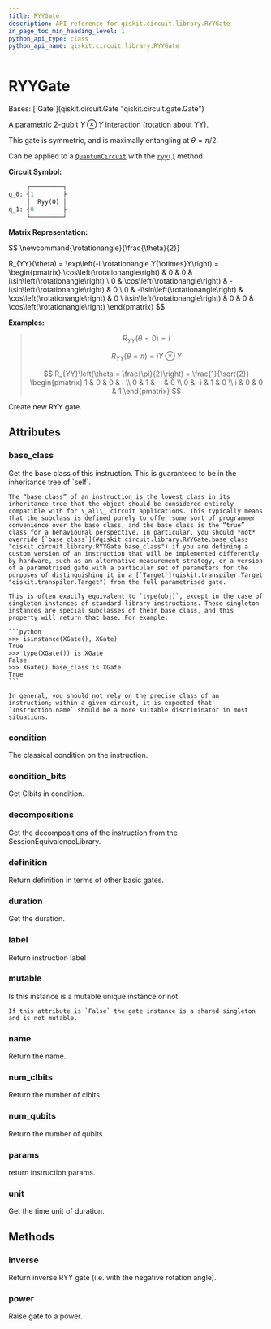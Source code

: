 ```yaml
---
title: RYYGate
description: API reference for qiskit.circuit.library.RYYGate
in_page_toc_min_heading_level: 1
python_api_type: class
python_api_name: qiskit.circuit.library.RYYGate
---
```


# RYYGate

<Class id="qiskit.circuit.library.RYYGate" isDedicatedPage={true} github="https://github.com/qiskit/qiskit/tree/stable/0.46/qiskit/circuit/library/standard_gates/ryy.py" signature="qiskit.circuit.library.RYYGate(theta, label=None, *, duration=None, unit='dt')" modifiers="class">
  Bases: [`Gate`](qiskit.circuit.Gate "qiskit.circuit.gate.Gate")

  A parametric 2-qubit $Y \otimes Y$ interaction (rotation about YY).

  This gate is symmetric, and is maximally entangling at $\theta = \pi/2$.

  Can be applied to a [`QuantumCircuit`](qiskit.circuit.QuantumCircuit "qiskit.circuit.QuantumCircuit") with the [`ryy()`](qiskit.circuit.QuantumCircuit#ryy "qiskit.circuit.QuantumCircuit.ryy") method.

  **Circuit Symbol:**

  ```python
       ┌─────────┐
  q_0: ┤1        ├
       │  Ryy(ϴ) │
  q_1: ┤0        ├
       └─────────┘
  ```

  **Matrix Representation:**

$$
\newcommand{\rotationangle}{\frac{\theta}{2}}

R_{YY}(\theta) = \exp\left(-i \rotationangle Y{\otimes}Y\right) =
\begin{pmatrix}
\cos\left(\rotationangle\right) & 0 & 0 & i\sin\left(\rotationangle\right) \\
0 & \cos\left(\rotationangle\right) & -i\sin\left(\rotationangle\right) & 0 \\
0 & -i\sin\left(\rotationangle\right) & \cos\left(\rotationangle\right) & 0 \\
i\sin\left(\rotationangle\right) & 0 & 0 & \cos\left(\rotationangle\right)
\end{pmatrix}
$$

  **Examples:**

  > $$
  > R_{YY}(\theta = 0) = I
  > $$
  >
  > $$
  > R_{YY}(\theta = \pi) = i Y \otimes Y
  > $$
  >
  > $$
  > R_{YY}\left(\theta = \frac{\pi}{2}\right) = \frac{1}{\sqrt{2}}
  >                         \begin{pmatrix}
  >                             1 & 0 & 0 & i \\
  >                             0 & 1 & -i & 0 \\
  >                             0 & -i & 1 & 0 \\
  >                             i & 0 & 0 & 1
  >                         \end{pmatrix}
  > $$

  Create new RYY gate.

  ## Attributes

  ### base\_class

  <Attribute id="qiskit.circuit.library.RYYGate.base_class">
    Get the base class of this instruction. This is guaranteed to be in the inheritance tree of `self`.

    The “base class” of an instruction is the lowest class in its inheritance tree that the object should be considered entirely compatible with for \_all\_ circuit applications. This typically means that the subclass is defined purely to offer some sort of programmer convenience over the base class, and the base class is the “true” class for a behavioural perspective. In particular, you should *not* override [`base_class`](#qiskit.circuit.library.RYYGate.base_class "qiskit.circuit.library.RYYGate.base_class") if you are defining a custom version of an instruction that will be implemented differently by hardware, such as an alternative measurement strategy, or a version of a parametrised gate with a particular set of parameters for the purposes of distinguishing it in a [`Target`](qiskit.transpiler.Target "qiskit.transpiler.Target") from the full parametrised gate.

    This is often exactly equivalent to `type(obj)`, except in the case of singleton instances of standard-library instructions. These singleton instances are special subclasses of their base class, and this property will return that base. For example:

    ```python
    >>> isinstance(XGate(), XGate)
    True
    >>> type(XGate()) is XGate
    False
    >>> XGate().base_class is XGate
    True
    ```

    In general, you should not rely on the precise class of an instruction; within a given circuit, it is expected that `Instruction.name` should be a more suitable discriminator in most situations.
  </Attribute>

  ### condition

  <Attribute id="qiskit.circuit.library.RYYGate.condition">
    The classical condition on the instruction.
  </Attribute>

  ### condition\_bits

  <Attribute id="qiskit.circuit.library.RYYGate.condition_bits">
    Get Clbits in condition.
  </Attribute>

  ### decompositions

  <Attribute id="qiskit.circuit.library.RYYGate.decompositions">
    Get the decompositions of the instruction from the SessionEquivalenceLibrary.
  </Attribute>

  ### definition

  <Attribute id="qiskit.circuit.library.RYYGate.definition">
    Return definition in terms of other basic gates.
  </Attribute>

  ### duration

  <Attribute id="qiskit.circuit.library.RYYGate.duration">
    Get the duration.
  </Attribute>

  ### label

  <Attribute id="qiskit.circuit.library.RYYGate.label">
    Return instruction label
  </Attribute>

  ### mutable

  <Attribute id="qiskit.circuit.library.RYYGate.mutable">
    Is this instance is a mutable unique instance or not.

    If this attribute is `False` the gate instance is a shared singleton and is not mutable.
  </Attribute>

  ### name

  <Attribute id="qiskit.circuit.library.RYYGate.name">
    Return the name.
  </Attribute>

  ### num\_clbits

  <Attribute id="qiskit.circuit.library.RYYGate.num_clbits">
    Return the number of clbits.
  </Attribute>

  ### num\_qubits

  <Attribute id="qiskit.circuit.library.RYYGate.num_qubits">
    Return the number of qubits.
  </Attribute>

  ### params

  <Attribute id="qiskit.circuit.library.RYYGate.params">
    return instruction params.
  </Attribute>

  ### unit

  <Attribute id="qiskit.circuit.library.RYYGate.unit">
    Get the time unit of duration.
  </Attribute>

  ## Methods

  ### inverse

  <Function id="qiskit.circuit.library.RYYGate.inverse" signature="inverse()">
    Return inverse RYY gate (i.e. with the negative rotation angle).
  </Function>

  ### power

  <Function id="qiskit.circuit.library.RYYGate.power" signature="power(exponent)">
    Raise gate to a power.
  </Function>
</Class>

